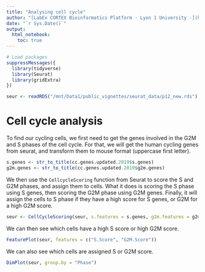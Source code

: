 ```yaml
---
title: "Analysing cell cycle"
author: "[LabEx CORTEX Bioinformatics Platform - Lyon 1 University -](https://labex-cortex.universite-lyon.fr/) <br>Vignette produced by Emeric Texeraud"
date: "`r Sys.Date()`"
output: 
  html_notebook:
    toc: true
---
```


```r
# Load packages
suppressMessages({
  library(tidyverse)
  library(Seurat)
  library(gridExtra)
})

seur <- readRDS("/mnt/Data1/public_vignettes/seurat_data/p12_new.rds")
```

# Cell cycle analysis

To find our cycling cells, we first need to get the genes involved in the G2M and S phases of the cell cycle. For that, we will get the human cycling genes from seurat, and transform them to mouse format (uppercase first letter).
```r
s.genes <- str_to_title(cc.genes.updated.2019$s.genes)
g2m.genes <- str_to_title(cc.genes.updated.2019$g2m.genes)
```

We then use the `CellcycleScoring` function from Seurat to score the S and G2M phases, and assign them to cells. What it does is scoring the S phase using S genes, then scoring the G2M phase using G2M genes. Finally, it will assign the cells to S phase if they have a high score for S genes, or G2M for a high G2M score.
```r
seur <- CellCycleScoring(seur, s.features = s.genes, g2m.features = g2m.genes, set.ident = FALSE)
```

We can then see which cells have a high S score or high G2M score.
```r
FeaturePlot(seur, features = c("S.Score", "G2M.Score"))
```
We can also see which cells are assigned S or G2M score.
```r
DimPlot(seur, group.by = "Phase")
```


